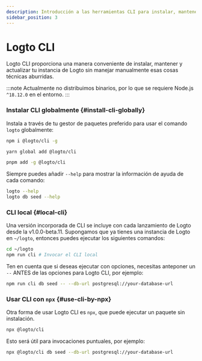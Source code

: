 ```yaml
---
description: Introducción a las herramientas CLI para instalar, mantener y actualizar tu instancia de Logto sin manejar manualmente esas cosas técnicas aburridas.
sidebar_position: 3
---
```



# Logto CLI

Logto CLI proporciona una manera conveniente de instalar, mantener y actualizar tu instancia de Logto sin manejar manualmente esas cosas técnicas aburridas.

:::note
Actualmente no distribuimos binarios, por lo que se requiere Node.js `^18.12.0` en el entorno.
:::

### Instalar CLI globalmente \{#install-cli-globally}

Instala a través de tu gestor de paquetes preferido para usar el comando `logto` globalmente:

<Tabs>

  <TabItem value="npm" label="npm">

```bash
npm i @logto/cli -g
```

  </TabItem>
  <TabItem value="yarn" label="Yarn">

```bash
yarn global add @logto/cli
```

  </TabItem>
  <TabItem value="pnpm" label="pnpm">

```bash
pnpm add -g @logto/cli
```

  </TabItem>

</Tabs>

Siempre puedes añadir `--help` para mostrar la información de ayuda de cada comando:

```bash
logto --help
logto db seed --help
```

### CLI local \{#local-cli}

Una versión incorporada de CLI se incluye con cada lanzamiento de Logto desde la v1.0.0-beta.11. Supongamos que ya tienes una instancia de Logto en `~/logto`, entonces puedes ejecutar los siguientes comandos:

```bash
cd ~/logto
npm run cli # Invocar el CLI local
```

Ten en cuenta que si deseas ejecutar con opciones, necesitas anteponer un `--` ANTES de las opciones para Logto CLI, por ejemplo:

```bash
npm run cli db seed -- --db-url postgresql://your-database-url
```

### Usar CLI con `npx` \{#use-cli-by-npx}

Otra forma de usar Logto CLI es `npx`, que puede ejecutar un paquete sin instalación.

```bash
npx @logto/cli
```

Esto será útil para invocaciones puntuales, por ejemplo:

```bash
npx @logto/cli db seed --db-url postgresql://your-database-url
```
